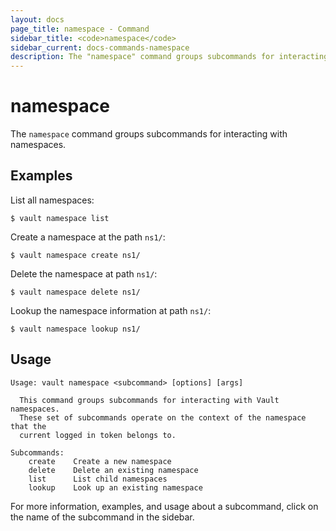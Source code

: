 ```yaml
---
layout: docs
page_title: namespace - Command
sidebar_title: <code>namespace</code>
sidebar_current: docs-commands-namespace
description: The "namespace" command groups subcommands for interacting with namespaces.
---
```


# namespace

The `namespace` command groups subcommands for interacting with namespaces.

## Examples

List all namespaces:

```text
$ vault namespace list
```

Create a namespace at the path `ns1/`:

```text
$ vault namespace create ns1/
```

Delete the namespace at path `ns1/`:

```text
$ vault namespace delete ns1/
```

Lookup the namespace information at path `ns1/`:

```text
$ vault namespace lookup ns1/
```

## Usage

```text
Usage: vault namespace <subcommand> [options] [args]

  This command groups subcommands for interacting with Vault namespaces.
  These set of subcommands operate on the context of the namespace that the
  current logged in token belongs to.

Subcommands:
    create    Create a new namespace
    delete    Delete an existing namespace
    list      List child namespaces
    lookup    Look up an existing namespace
```

For more information, examples, and usage about a subcommand, click on the name
of the subcommand in the sidebar.
